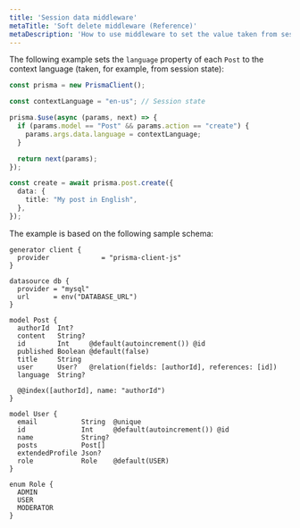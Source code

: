 ```yaml
---
title: 'Session data middleware'
metaTitle: 'Soft delete middleware (Reference)'
metaDescription: 'How to use middleware to set the value taken from session state.'
---
```


<TopBlock>

The following example sets the `language` property of each `Post` to the context language (taken, for example, from session state):

```ts file="script.ts"
const prisma = new PrismaClient();

const contextLanguage = "en-us"; // Session state

prisma.$use(async (params, next) => {
  if (params.model == "Post" && params.action == "create") {
    params.args.data.language = contextLanguage;
  }

  return next(params);
});

const create = await prisma.post.create({
  data: {
    title: "My post in English",
  },
});
```

The example is based on the following sample schema:

```prisma
generator client {
  provider             = "prisma-client-js"
}

datasource db {
  provider = "mysql"
  url      = env("DATABASE_URL")
}

model Post {
  authorId  Int?
  content   String?
  id        Int     @default(autoincrement()) @id
  published Boolean @default(false)
  title     String
  user      User?   @relation(fields: [authorId], references: [id])
  language  String?

  @@index([authorId], name: "authorId")
}

model User {
  email           String  @unique
  id              Int     @default(autoincrement()) @id
  name            String?
  posts           Post[]
  extendedProfile Json?
  role            Role    @default(USER)
}

enum Role {
  ADMIN
  USER
  MODERATOR
}
```

</TopBlock>
